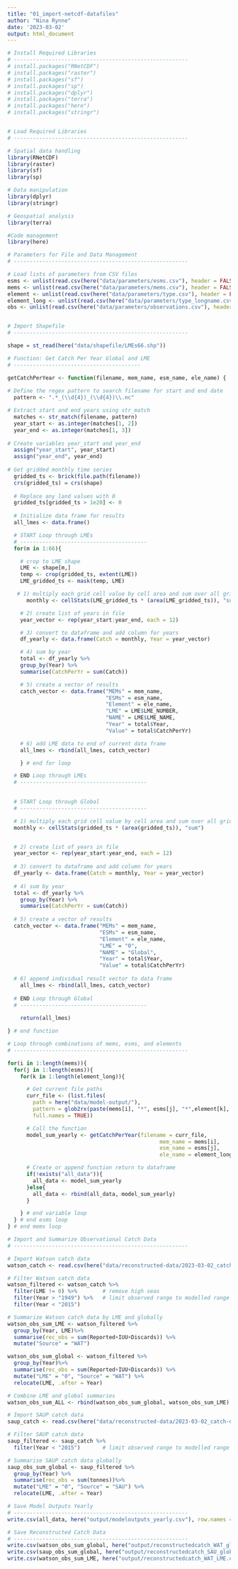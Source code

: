 ```yaml
---
title: "01_import-netcdf-datafiles"
author: "Nina Rynne"
date: '2023-03-02'
output: html_document
---
```


```r

# Install Required Libraries
# -------------------------------------------------------
# install.packages("RNetCDF")
# install.packages("raster")
# install.packages("sf")
# install.packages("sp")
# install.packages("dplyr")
# install.packages("terra")
# install.packages("here")
# install.packages("stringr")


# Load Required Libraries
# -------------------------------------------------------

# Spatial data handling
library(RNetCDF)
library(raster)
library(sf)
library(sp)

# Data manipulation
library(dplyr)
library(stringr)

# Geospatial analysis
library(terra)

#Code management
library(here)

```

```r

# Parameters for File and Data Management
# -------------------------------------------------------

# Load lists of parameters from CSV files
esms <- unlist(read.csv(here("data/parameters/esms.csv"), header = FALSE))
mems <- unlist(read.csv(here("data/parameters/mems.csv"), header = FALSE))
element <- unlist(read.csv(here("data/parameters/type.csv"), header = FALSE))
element_long <- unlist(read.csv(here("data/parameters/type_longname.csv"), header = FALSE))
obs <- unlist(read.csv(here("data/parameters/observations.csv"), header = FALSE))


# Import Shapefile
# -------------------------------------------------------

shape = st_read(here("data/shapefile/LMEs66.shp"))

```


```r

# Function: Get Catch Per Year Global and LME
# ----------------------------------------

getCatchPerYear <- function(filename, mem_name, esm_name, ele_name) {
  
# Define the regex pattern to search filename for start and end date
  pattern <- ".*_(\\d{4})_(\\d{4})\\.nc"

# Extract start and end years using str_match
  matches <- str_match(filename, pattern)
  year_start <- as.integer(matches[1, 2])
  year_end <- as.integer(matches[1, 3])
  
# Create variables year_start and year_end
  assign("year_start", year_start)
  assign("year_end", year_end)
  
# Get gridded monthly time series
  gridded_ts <- brick(file.path(filename))
  crs(gridded_ts) = crs(shape)
  
  # Replace any land values with 0
  gridded_ts[gridded_ts > 1e20] <- 0
  
  # Initialize data frame for results
  all_lmes <- data.frame()

  # START Loop through LMEs
  # ----------------------------------------
  for(m in 1:66){

    # crop to LME shape
    LME <- shape[m,]
    temp <- crop(gridded_ts, extent(LME))
    LME_gridded_ts <- mask(temp, LME)

   # 1) multiply each grid cell value by cell area and sum over all grid cells
      monthly <- cellStats(LME_gridded_ts * (area(LME_gridded_ts)), "sum")

    # 2) create list of years in file
    year_vector <- rep(year_start:year_end, each = 12)

    # 3) convert to dataframe and add column for years
    df_yearly <- data.frame(Catch = monthly, Year = year_vector)

    # 4) sum by year
    total <- df_yearly %>%
    group_by(Year) %>%
    summarise(CatchPerYr = sum(Catch))

    # 5) create a vector of results
    catch_vector <- data.frame("MEMs" = mem_name,
                               "ESMs" = esm_name,
                               "Element" = ele_name,
                               "LME" = LME$LME_NUMBER,
                               "NAME" = LME$LME_NAME,
                               "Year" = total$Year,
                               "Value" = total$CatchPerYr)

    # 6) add LME data to end of current data frame
    all_lmes <- rbind(all_lmes, catch_vector)

    } # end for loop

  # END Loop through LMEs
  # ----------------------------------------

   
  # START Loop through Global
  # ----------------------------------------

  # 1) multiply each grid cell value by cell area and sum over all grid cells
  monthly <- cellStats(gridded_ts * (area(gridded_ts)), "sum")


  # 2) create list of years in file 
  year_vector <- rep(year_start:year_end, each = 12)
  
  # 3) convert to dataframe and add column for years
  df_yearly <- data.frame(Catch = monthly, Year = year_vector)
  
  # 4) sum by year
  total <- df_yearly %>%
    group_by(Year) %>%
    summarise(CatchPerYr = sum(Catch))
  
  # 5) create a vector of results
  catch_vector <- data.frame("MEMs" = mem_name, 
                             "ESMs" = esm_name,
                             "Element" = ele_name,
                             "LME" = "0",
                             "NAME" = "Global",
                             "Year" = total$Year,
                             "Value" = total$CatchPerYr)
  
  # 6) append individual result vector to data frame      
    all_lmes <- rbind(all_lmes, catch_vector)
    
  # END Loop through Global
  # ----------------------------------------
    
    return(all_lmes)

} # end function


```


```r


# Loop through combinations of mems, esms, and elements
# -------------------------------------------------------

for(i in 1:length(mems)){
  for(j in 1:length(esms)){
    for(k in 1:length(element_long)){

      # Get current file paths
      curr_file <- (list.files(
        path = here("data/model-output/"),
        pattern = glob2rx(paste(mems[i], "*", esms[j], "*",element[k], "*",sep = "")),
        full.names = TRUE))

      # Call the function
      model_sum_yearly <- getCatchPerYear(filename = curr_file,
                                                mem_name = mems[i],
                                                esm_name = esms[j],
                                                ele_name = element_long[k])

      # Create or append function return to dataframe
      if(!exists("all_data")){
        all_data <- model_sum_yearly
      }else{
        all_data <- rbind(all_data, model_sum_yearly)
      }

    } # end variable loop
  } # end esms loop
} # end mems loop

```

```r

# Import and Summarize Observational Catch Data
# -------------------------------------------------------

# Import Watson catch data
watson_catch <- read.csv(here("data/reconstructed-data/2023-03-02_catch-data_WAT_global_1869-2017.csv"))

# Filter Watson catch data
watson_filtered <- watson_catch %>%
  filter(LME != 0) %>%        # remove high seas
  filter(Year > "1949") %>%   # limit observed range to modelled range
  filter(Year < "2015")

# Summarize Watson catch data by LME and globally  
watson_obs_sum_LME <- watson_filtered %>%
  group_by(Year, LME)%>% 
  summarise(rec_obs = sum(Reported+IUU+Discards)) %>%
  mutate("Source" = "WAT")

watson_obs_sum_global <- watson_filtered %>%
  group_by(Year)%>%
  summarise(rec_obs = sum(Reported+IUU+Discards)) %>%
  mutate("LME" = "0", "Source" = "WAT") %>%
  relocate(LME, .after = Year)

# Combine LME and global summaries
watson_obs_sum_ALL <- rbind(watson_obs_sum_global, watson_obs_sum_LME)

# Import SAUP catch data
saup_catch <- read.csv(here("data/reconstructed-data/2023-03-02_catch-data_SAU_global_1950-2019.csv"))

# Filter SAUP catch data
saup_filtered <- saup_catch %>%
  filter(Year < "2015")       # limit observed range to modelled range

# Summarise SAUP catch data globally 
saup_obs_sum_global <- saup_filtered %>%
  group_by(Year) %>%
  summarise(rec_obs = sum(tonnes))%>%
  mutate("LME" = "0", "Source" = "SAU") %>%
  relocate(LME, .after = Year)

```  
  
```r

# Save Model Outputs Yearly
# -------------------------------------------------------
write.csv(all_data, here("output/modeloutputs_yearly.csv"), row.names = FALSE)

# Save Reconstructed Catch Data
# -------------------------------------------------------
write.csv(watson_obs_sum_global, here("output/reconstructedcatch_WAT_global.csv"), row.names = FALSE)
write.csv(saup_obs_sum_global, here("output/reconstructedcatch_SAU_global.csv"), row.names = FALSE)
write.csv(watson_obs_sum_LME, here("output/reconstructedcatch_WAT_LME.csv"), row.names = FALSE)


```












